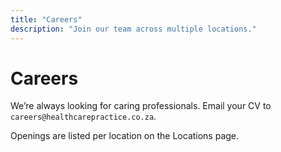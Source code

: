```yaml
---
title: "Careers"
description: "Join our team across multiple locations."
---
```


# Careers

We’re always looking for caring professionals. Email your CV to `careers@healthcarepractice.co.za`.

Openings are listed per location on the Locations page.

